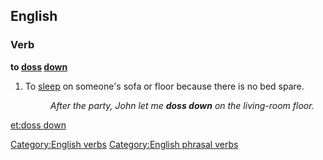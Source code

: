 ==English==

===Verb===
'''to [[doss]] [[down]]'''

#{{context|British|slang}}To [[sleep]] on someone's sofa or floor because there is no bed spare.
#:''After the party, John let me '''doss down''' on the living-room floor.''

[[Category:English verbs]]
[[Category:English phrasal verbs]]

[[et:doss down]]